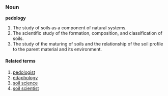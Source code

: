 ===Noun===
'''pedology'''
# The study of soils as a component of natural systems.
# The scientific study of the formation, composition, and classification of soils.
# The study of the maturing of soils and the relationship of the soil profile to the parent material and its environment.

====Related terms====
# [[pedologist]]
# [[edaphology]]
# [[soil science]]
# [[soil scientist]]